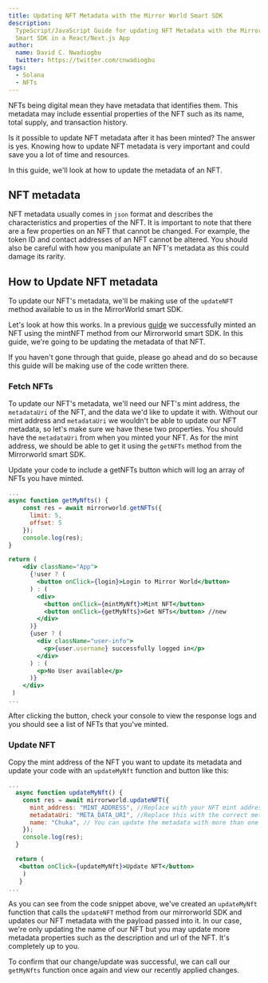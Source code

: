 ```yaml
---
title: Updating NFT Metadata with the Mirror World Smart SDK
description:
  TypeScript/JavaScript Guide for updating NFT Metadata with the Mirror World
  Smart SDK in a React/Next.js App
author:
  name: David C. Nwadiogbu
  twitter: https://twitter.com/cnwadiogbu
tags:
  - Solana
  - NFTs
---
```


NFTs being digital mean they have metadata that identifies them. This metadata
may include essential properties of the NFT such as its name, total supply, and
transaction history.

Is it possible to update NFT metadata after it has been minted? The answer is
yes. Knowing how to update NFT metadata is very important and could save you a
lot of time and resources.

In this guide, we'll look at how to update the metadata of an NFT.

## NFT metadata

NFT metadata usually comes in `json` format and describes the characteristics
and properties of the NFT. It is important to note that there are a few
properties on an NFT that cannot be changed. For example, the token ID and
contact addresses of an NFT cannot be altered. You should also be careful with
how you manipulate an NFT's metadata as this could damage its rarity.

## How to Update NFT metadata

To update our NFT's metadata, we'll be making use of the `updateNFT` method
available to us in the MirrorWorld smart SDK.

Let's look at how this works. In a previous
[guide](https://docs.mirrorworld.fun/guides/how-to-mint-nfts-on-solana) we
successfully minted an NFT using the mintNFT method from our Mirrorworld smart
SDK. In this guide, we're going to be updating the metadata of that NFT.

If you haven't gone through that guide, please go ahead and do so because this
guide will be making use of the code written there.

### Fetch NFTs

To update our NFT's metadata, we'll need our NFT's mint address, the
`metadataUri` of the NFT, and the data we'd like to update it with. Without our
mint address and `metadataUri` we wouldn't be able to update our NFT metadata,
so let's make sure we have these two properties. You should have the
`metadataUri` from when you minted your NFT. As for the mint address, we should
be able to get it using the `getNFTs` method from the Mirrorworld smart SDK.

Update your code to include a getNFTs button which will log an array of NFTs you
have minted.

```jsx
...
async function getMyNfts() {
    const res = await mirrorworld.getNFTs({
      limit: 5,
      offset: 5
    });
    console.log(res);
}

return (
    <div className="App">
      {!user ? (
        <button onClick={login}>Login to Mirror World</button>
      ) : (
        <div>
          <button onClick={mintMyNft}>Mint NFT</button>
          <button onClick={getMyNfts}>Get NFTs</button> //new
        </div>
      )}
      {user ? (
        <div className="user-info">
          <p>{user.username} successfully logged in</p>
        </div>
      ) : (
        <p>No User available</p>
      )}
    </div>
 )
...
```

After clicking the button, check your console to view the response logs and you
should see a list of NFTs that you've minted.

### Update NFT

Copy the mint address of the NFT you want to update its metadata and update your
code with an `updateMyNft` function and button like this:

```jsx
...
  async function updateMyNft() {
    const res = await mirrorworld.updateNFT({
      mint_address: "MINT_ADDRESS", //Replace with your NFT mint address
      metadataUri: "META_DATA_URI", //Replace this with the correct metadataUri of the NFT
      name: "Chuka", // You can update the metadata with more than one property
    });
    console.log(res);
  }

  return (
   <button onClick={updateMyNft}>Update NFT</button>
    )
   }
...
```

As you can see from the code snippet above, we've created an `updateMyNft`
function that calls the `updateNFT` method from our mirrorworld SDK and updates
our NFT metadata with the payload passed into it. In our case, we're only
updating the name of our NFT but you may update more metadata properties such as
the description and url of the NFT. It's completely up to you.

To confirm that our change/update was successful, we can call our `getMyNfts`
function once again and view our recently applied changes.
